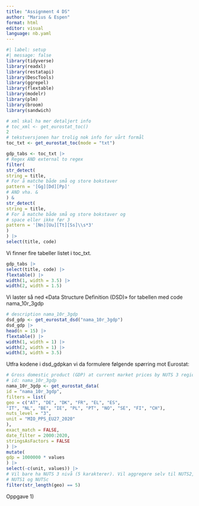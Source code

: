 ```yaml
---
title: "Assignment 4 DS"
author: "Marius & Espen"
format: html
editor: visual
language: nb.yaml 
---
```


```r
#| label: setup
#| message: false
library(tidyverse)
library(readxl)
library(restatapi)
library(DescTools)
library(ggrepel)
library(flextable)
library(modelr)
library(plm)
library(broom)
library(sandwich)
```

```r
# xml skal ha mer detaljert info
# toc_xml <- get_eurostat_toc()
2
# tekstversjonen har trolig nok info for vårt formål
toc_txt <- get_eurostat_toc(mode = "txt")
```

```r
gdp_tabs <- toc_txt |>
# Regex AND external to regex
filter(
str_detect(
string = title,
# For å matche både små og store bokstaver
pattern = '[Gg][Dd][Pp]'
# AND vha. &
) &
str_detect(
string = title,
# For å matche både små og store bokstaver og
# space eller ikke før 3
pattern = '[Nn][Uu][Tt][Ss]\\s*3'
)
) |>
select(title, code)
```

Vi finner fire tabeller listet i toc_txt.

```r
gdp_tabs |>
select(title, code) |>
flextable() |>
width(1, width = 3.5) |>
width(2, width = 1.5)

```

Vi laster så ned «Data Structure Definition (DSD)» for tabellen med code nama_10r_3gdp

```r
# description nama_10r_3gdp
dsd_gdp <- get_eurostat_dsd("nama_10r_3gdp")
dsd_gdp |>
head(n = 15) |>
flextable() |>
width(1, width = 1) |>
width(2, width = 1) |>
width(3, width = 3.5)
```

Utfra kodene i dsd_gdpkan vi da formulere følgende spørring mot Eurostat:

```r
# Gross domestic product (GDP) at current market prices by NUTS 3 regions
# id: nama_10r_3gdp
nama_10r_3gdp <- get_eurostat_data(
id = "nama_10r_3gdp",
filters = list(
geo = c("AT", "DE", "DK", "FR", "EL", "ES",
"IT", "NL", "BE", "IE", "PL", "PT", "NO", "SE", "FI", "CH"),
nuts_level = "3",
unit = "MIO_PPS_EU27_2020"
),
exact_match = FALSE,
date_filter = 2000:2020,
stringsAsFactors = FALSE
) |>
mutate(
gdp = 1000000 * values
) |>
select(-c(unit, values)) |>
# Vil bare ha NUTS 3 nivå (5 karakterer). Vil aggregere selv til NUTS2,
# NUTS1 og NUTSc
filter(str_length(geo) == 5)
```

Oppgave 1)
